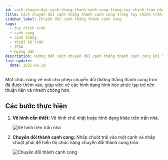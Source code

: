 ```yaml
---
id: cach-chuyen-doi-canh-thang-thanh-canh-cong-trong-tuy-chinh-tran-nha
title: Cách chuyển đổi cạnh thẳng thành cạnh cong trong tùy chỉnh trần nhà
sidebar_label: Chuyển đổi cạnh thẳng thành cạnh cong
tags:
  - tùy chỉnh trần
  - cạnh cong
  - cạnh thẳng
  - thiết kế trần
  - JEGA
  - hướng dẫn
description: Hướng dẫn cách chuyển đổi cạnh thẳng thành cạnh cong khi tùy chỉnh trần nhà trong JEGA, giúp việc vẽ các hình dạng hình học phức tạp trở nên thuận tiện và nhanh chóng hơn.
last_update:
  date: 2025-06-19
---
```


Một chức năng vẽ mới cho phép chuyển đổi đường thẳng thành cung tròn đã được thêm vào, giúp việc vẽ các hình dạng hình học phức tạp trở nên thuận tiện và nhanh chóng hơn.

## Các bước thực hiện

1. **Vẽ hình cần thiết:**
   Vẽ hình chữ nhật hoặc hình dạng khác trên trần nhà.

   ![Vẽ hình trên trần nhà](https://jega.vn/upload/photos/shares/jega/776.1.png)

2. **Chuyển đổi thành cạnh cong:**
   Nhấp chuột trái vào một cạnh và nhấp chuột phải để hiển thị chức năng chuyển đổi thành cung tròn.

   ![Chuyển đổi thành cạnh cong](https://jega.vn/upload/photos/shares/jega/776.2.png)


